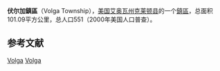{{Infobox settlement
|official_name            = 伏尔加鎮區
|native_name = Volga Township
|settlement_type          = [[鎮區_(美国)|鎮區]]
|nickname                 = 
|motto                    =

|image_map                = Map highlighting Volga Township, Clayton County, Iowa.svg
|mapsize                  = 
|map_caption              = 
|image_map1               = 
|mapsize1                 = 
|map_caption1             =

<!-- Location -->
|coordinates_display      = inline,title
|coordinates_region       = US-IA
|subdivision_type         = 国家
|subdivision_name         = 美国
|subdivision_type1        = [[美国行政区划|州]]
|subdivision_name1        = 艾奥瓦州
|subdivision_type2        = [[艾奥瓦州行政区划|县]]
|subdivision_name2        = [[克萊頓縣_(愛阿華州)|克莱顿县]]

|area_footnotes           = 
|area_magnitude           = 
|area_total_km2           = 101.09
|area_land_km2            = 101.09
|area_water_km2           = 0

|population_as_of         = 2000年
|population_footnotes     = 
|population_total         = 551
|population_density_km2   = 5

|elevation_m              = 253
|latd                     = 42
|latm                     = 46
|lats                     = 13
|latNS                    = N
|longd                    = 91
|longm                    = 18
|longs                    = 13
|longEW                   = W

}}
'''伏尔加鎮區'''（Volga Township），[[美国|美国]][[艾奥瓦州|艾奥瓦州]][[克萊頓縣_(愛阿華州)|克莱顿县]]的一个[[鎮區_(美国)|鎮區]]，总面积101.09平方公里，总人口551（2000年美国人口普查）。

==参考文献==
{{reflist}}

{{克萊頓縣 (愛荷華州)}}

[[Category:克萊頓縣鎮區_(艾奧瓦州)|Volga]]
[[Category:艾奧瓦州鎮區|Volga]]